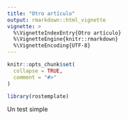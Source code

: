 ```yaml
---
title: "Otro artículo"
output: rmarkdown::html_vignette
vignette: >
  %\VignetteIndexEntry{Otro artículo}
  %\VignetteEngine{knitr::rmarkdown}
  %\VignetteEncoding{UTF-8}
---
```


```r
knitr::opts_chunk$set(
  collapse = TRUE,
  comment = "#>"
)
```

```r
library(rostemplate)
```

Un test simple
